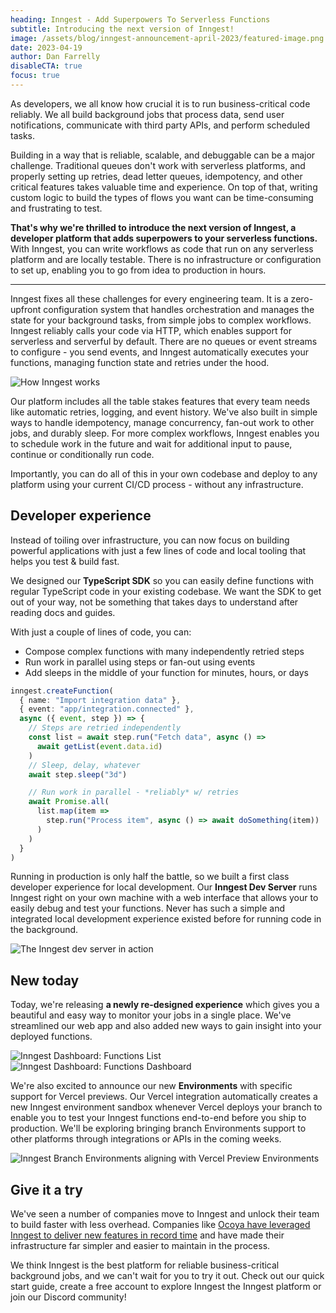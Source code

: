 ```yaml
---
heading: Inngest - Add Superpowers To Serverless Functions
subtitle: Introducing the next version of Inngest!
image: /assets/blog/inngest-announcement-april-2023/featured-image.png
date: 2023-04-19
author: Dan Farrelly
disableCTA: true
focus: true
---
```


As developers, we all know how crucial it is to run business-critical code reliably. We all build background jobs that process data, send user notifications, communicate with third party APIs, and perform scheduled tasks.

Building in a way that is reliable, scalable, and debuggable can be a major challenge. Traditional queues don't work with serverless platforms, and properly setting up retries, dead letter queues, idempotency, and other critical features takes valuable time and experience. On top of that, writing custom logic to build the types of flows you want can be time-consuming and frustrating to test.

**That's why we're thrilled to introduce the next version of Inngest, a developer platform that adds superpowers to your serverless functions.** With Inngest, you can write workflows as code that run on any serverless platform and are locally testable. There is no infrastructure or configuration to set up, enabling you to go from idea to production in hours.

---

Inngest fixes all these challenges for every engineering team. It is a zero-upfront configuration system that handles orchestration and manages the state for your background tasks, from simple jobs to complex workflows. Inngest reliably calls your code via HTTP, which enables support for serverless and serverful by default. There are no queues or event streams to configure - you send events, and Inngest automatically executes your functions, managing function state and retries under the hood.

![How Inngest works](/assets/blog/inngest-announcement-april-2023/how-inngest-works.png?v=2)

Our platform includes all the table stakes features that every team needs like automatic retries, logging, and event history. We've also built in simple ways to handle idempotency, manage concurrency, fan-out work to other jobs, and durably sleep. For more complex workflows, Inngest enables you to schedule work in the future and wait for additional input to pause, continue or conditionally run code.

Importantly, you can do all of this in your own codebase and deploy to any platform using your current CI/CD process - without any infrastructure.

## Developer experience

Instead of toiling over infrastructure, you can now focus on building powerful applications with just a few lines of code and local tooling that helps you test & build fast.

We designed our **TypeScript SDK** so you can easily define functions with regular TypeScript code in your existing codebase. We want the SDK to get out of your way, not be something that takes days to understand after reading docs and guides.

With just a couple of lines of code, you can:

- Compose complex functions with many independently retried steps
- Run work in parallel using steps or fan-out using events
- Add sleeps in the middle of your function for minutes, hours, or days

```typescript
inngest.createFunction(
  { name: "Import integration data" },
  { event: "app/integration.connected" },
  async ({ event, step }) => {
    // Steps are retried independently
    const list = await step.run("Fetch data", async () =>
      await getList(event.data.id)
    )
    // Sleep, delay, whatever
    await step.sleep("3d")

    // Run work in parallel - *reliably* w/ retries
    await Promise.all(
      list.map(item =>
        step.run("Process item", async () => await doSomething(item))
      )
    )
  }
)
```

Running in production is only half the battle, so we built a first class developer experience for local development. Our **Inngest Dev Server** runs Inngest right on your own machine with a web interface that allows your to easily debug and test your functions. Never has such a simple and integrated local development experience existed before for running code in the background.

![The Inngest dev server in action](/assets/blog/inngest-announcement-april-2023/dev-server-demo.gif)

## New today

Today, we're releasing **a newly re-designed experience** which gives you a beautiful and easy way to monitor your jobs in a single place. We've streamlined our web app and also added new ways to gain insight into your deployed functions.

<div className="grid grid-cols-2">
  <img src="/assets/blog/inngest-announcement-april-2023/dashboard-function-list.png" alt="Inngest Dashboard: Functions List"/>
  <img src="/assets/blog/inngest-announcement-april-2023/dashboard-function-dash.png" alt="Inngest Dashboard: Functions Dashboard"/>
</div>

We're also excited to announce our new **Environments** with specific support for Vercel previews. Our Vercel integration automatically creates a new Inngest environment sandbox whenever Vercel deploys your branch to enable you to test your Inngest functions end-to-end before you ship to production. We'll be exploring bringing branch Environments support to other platforms through integrations or APIs in the coming weeks.

![Inngest Branch Environments aligning with Vercel Preview Environments](/assets/blog/inngest-announcement-april-2023/vercel-branch-envs.png)

## Give it a try

We've seen a number of companies move to Inngest and unlock their team to build faster with less overhead. Companies like [Ocoya have leveraged Inngest to deliver new features in record time](/customers/ocoya?ref=blog-april-2023-announcement) and have made their infrastructure far simpler and easier to maintain in the process.

We think Inngest is the best platform for reliable business-critical background jobs, and we can't wait for you to try it out. Check out our quick start guide, create a free account to explore Inngest the Inngest platform or join our Discord community!